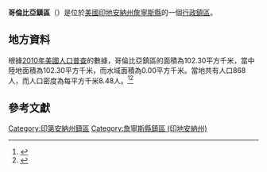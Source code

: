 {{noteTA
|G1=USState
|G2=地名
|G3=Unit
}}
{{Infobox settlement
|official_name            = 哥倫比亞鎮區
|native_name = Columbia Township
|settlement_type          = [[行政鎮區|行政鎮區]]
|image_skyline            = 
|imagesize                = 
|image_map                = Map highlighting Columbia Township, Jennings County, Indiana.svg
|mapsize                  = 250px
|pushpin_map  =USA Indiana
|pushpin_label = 哥倫比亞鎮區
|pushpin_label_position   = top
|pushpin_map_caption      = 哥倫比亞鎮區在印地安納州的位置
|subdivision_type         = [[世界政區索引|國家]]
|subdivision_type1        = [[美国州份|州份]]
|subdivision_type2        = [[印地安納州行政区划|縣]]
|subdivision_name         = [[美国|美国]]
|subdivision_name1        = [[印地安納州|印地安納州]]
|subdivision_name2        = [[詹寧斯縣_(印地安納州)|詹寧斯縣]]
|elevation_ft             = 810
|elevation_m              = 247
|timezone                 = [[北美东部時區|北美东部時區]]
|area_total_km2           = 102.30
|area_land_km2            = 102.30
|area_water_km2           = 0.00
|area_total_sq_mi         = 
|area_land_sq_mi          = 
|area_water_sq_mi         = 
|population_as_of         = [[2010年美國人口普查|2010]]
|population_footnotes     = 
|population_total         = 868
|population_density_km2   = auto
|population_density_sq_mi = auto
|utc_offset               = -5
|coordinates              = {{coord|39|07|03|N|85|29|34|W|type:city_region:US-AL_source:GNS-enwiki|display=inline,title}}
| coor_pinpoint           = 
| coordinates_footnotes   = 
|timezone_DST             = EDT
|utc_offset_DST           = -4
|postal_code_type         = [[美國郵區編號|郵區編號]]
|postal_code              = 
|area_code                = {{link-en|电话区号812|Area code 812|812}}
|blank_name = [[地名信息系统|GNIS ID]]
|blank_info = 453241
}}
'''哥倫比亞鎮區'''（{{lang-en|Columbia Township}}）是位於[[美國|美國]][[印地安納州|印地安納州]][[詹寧斯縣_(印地安納州)|詹寧斯縣]]的一個[[行政鎮區|行政鎮區]]。

== 地方資料 ==
根據[[2010年美國人口普查|2010年美國人口普查]]的數據，哥倫比亞鎮區的面積為102.30平方千米，當中陸地面積為102.30平方千米，而水域面積為0.00平方千米。當地共有人口868人，而人口密度為每平方千米8.48人。<ref name="GR8">{{cite web|url=http://factfinder2.census.gov|publisher=[[美国人口调查局|美国人口调查局]]|accessdate=2011-05-14|title=American FactFinder|archive-date=2013-09-11|archive-url=https://web.archive.org/web/20130911234518/http://factfinder2.census.gov/|dead-url=no}}</ref><ref>{{cite web|url=https://www.citypopulation.de/en/usa/illinois/admin/|title=USA: Illinois (Counties and Townships) - City Population|accessdate=2020-07-29|archive-date=2020-04-22|archive-url=https://web.archive.org/web/20200422090607/https://www.citypopulation.de/en/usa/illinois/admin/|dead-url=no}}</ref>

== 參考文獻 ==
{{reflist}}

{{詹寧斯縣 (印地安納州)}}

{{DEFAULTSORT:Columbia Township}}
[[Category:印第安納州鎮區|Category:印第安納州鎮區]]
[[Category:詹寧斯縣鎮區_(印地安納州)|Category:詹寧斯縣鎮區 (印地安納州)]]

{{Indiana-geo-stub}}